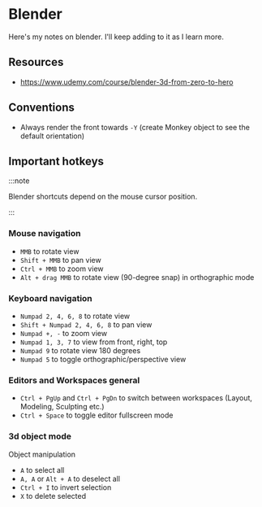 # Blender

Here's my notes on blender. I'll keep adding to it as I learn more.

## Resources

- https://www.udemy.com/course/blender-3d-from-zero-to-hero

## Conventions

- Always render the front towards `-Y` (create Monkey object to see the default orientation)

## Important hotkeys

:::note

Blender shortcuts depend on the mouse cursor position.

:::

### Mouse navigation

- `MMB` to rotate view
- `Shift + MMB` to pan view
- `Ctrl + MMB` to zoom view
- `Alt + drag MMB` to rotate view (90-degree snap) in orthographic mode

### Keyboard navigation

- `Numpad 2, 4, 6, 8` to rotate view
- `Shift + Numpad 2, 4, 6, 8` to pan view
- `Numpad +, -` to zoom view
- `Numpad 1, 3, 7` to view from front, right, top
- `Numpad 9` to rotate view 180 degrees
- `Numpad 5` to toggle orthographic/perspective view

### Editors and Workspaces general

- `Ctrl + PgUp` and `Ctrl + PgDn` to switch between workspaces (Layout, Modeling, Sculpting etc.)
- `Ctrl + Space` to toggle editor fullscreen mode

### 3d object mode

Object manipulation

- `A` to select all
- `A, A` or `Alt + A` to deselect all
- `Ctrl + I` to invert selection
- `X` to delete selected
